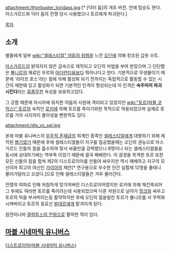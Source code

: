 attachment:/thorbuster_toridass.jpg 
[* [닥터 둠]의 개조 버전. 안에 탑승도 한다. 아스가르드와 닥터 둠의 전쟁 당시 사용했으나 토르에게 파괴된다.]

[[목차]]

== 소개 ==
별들에게 일부 [[wiki:"셀레스티얼" 어둠의 위협]]을 느낀 [[오딘]]에 의해 창조된 갑옷 수트.

[[아스가르드]]의 밝혀지지 않은 금속으로 제작되고 오딘의 마법을 부여 받았으며 그 단단함은 [[묠니르]]의 재료인 우르와 [[아다만티움]]보다 뛰어나다고 한다. 기본적으로 무생물이기 때문에 '라이프 포스'라는 힘에 의해 활성화 되기 전까지는 독립적으로 활동할 수 있는 시간이 제한돼 있고 활성화가 되면 기본적인 인격이 형성되는데 이 인격은 '''숙주마저 파괴시킨다'''라는 [[흠좀무]]한 속성을 보유하고있다.

그 강함 때문에 아시아에 위치한 어둠의 사원에 격리되고 있었지만 [[wiki:"토르(마블 코믹스)" 토르]]의 숙적인 [[로키]]에 의해 토르를 죽이기위한 목적으로 악용되었으며 실제로 토르를 거의 사지까지 몰아넣을 뻔한적도 있다.

attachment:/dis_vs_sel.jpg

본래 마블 유니버스의 [[우주적 존재]]급의 외계인 종족인 [[셀레스티얼]]에게 대항하기 위해 제작된 [[병기]]였기 때문에 후에 셀레스티얼들이 지구를 침공했을때는 오딘의 권능으로 아스가르드 인들의 힘을 흡수하여 맞서 싸울만큼 강력했으나 8명이나 되는 셀레스티얼들을 동시에 상대하기에는 역부족 이었기 때문에 결국 패배한다. 이 광경을 목격한 토르 또한 모든 신들의 힘을 합쳐 제2의 디스트로이어를 만들어 싸우지만 역시 패배하고 지구의 모신이자 최고의 여신인 [[가이아]]의 제안[* 연구용으로 우수한 인간 실험체 12명을 줄테니 물러가달라고 꼬셨다.]으로 인해 셀레스티얼들은 겨우 물러간다.

전쟁의 여파로 인해 처참하게 망가져버린 디스트로이어였지만 로키에 의해 재건축되어 그 후에도 여러번 토르를 죽이려는데 사용되었으며 다른 차원으로 날아가 [[헐크]]와 싸우고 토르의 턱을 부셔버리는등 활약하지만 후에 오딘의 힘을빌린 토르가 묠니르를 서 무력화시켜버리고 토르의 동료신 [[발데르]]에게 맡겨지게 된다.

잠깐이나마 [[갤럭투스의 전령]]으로 활약한 적이 있다.

== [[마블 시네마틱 유니버스]] ==
[[디스트로이어(마블 시네마틱 유니버스)]]
